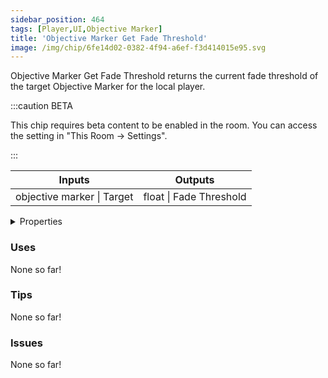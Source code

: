 ```yaml
---
sidebar_position: 464
tags: [Player,UI,Objective Marker]
title: 'Objective Marker Get Fade Threshold'
image: /img/chip/6fe14d02-0382-4f94-a6ef-f3d414015e95.svg
---
```


Objective Marker Get Fade Threshold returns the current fade threshold of the target Objective Marker for the local player.

:::caution BETA

This chip requires beta content to be enabled in the room. You can access the setting in "This Room -> Settings".

:::

<IChip uuid="6fe14d02-0382-4f94-a6ef-f3d414015e95"/>

<table><thead><tr><th>Inputs</th><th>Outputs</th></tr></thead><tbody><tr><td>objective marker | Target</td><td>float | Fade Threshold</td></tr></tbody></table>

<details>
  <summary>Properties</summary>
  <div>
    <div>
    <table>
      <tbody>
        <tr>
          <td>Is beta required?</td>
          <td>Yes</td>
        </tr>
        <tr>
          <td>Is chip a trolling risk?</td>
          <td>No</td>
        </tr>
        <tr>
          <td>Is chip a role assignment risk?</td>
          <td>No</td>
        </tr>
        <tr>
          <td>Chip UUID</td>
          <td>6fe14d02-0382-4f94-a6ef-f3d414015e95</td>
        </tr>
        <tr>
          <td>Room availability</td>
          <td>Available everywhere</td>
        </tr>
      </tbody>
    </table>
    </div>
  </div>
</details>

### Uses

None so far!

### Tips

None so far!

### Issues

None so far!